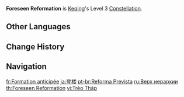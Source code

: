 {{Constellation Infobox
|image       = Constellation Foreseen Reformation.png
|description = Increases the Level of [[Starward Sword]] by 3.<br>Maximum upgrade level is 15.
|level       = 3
|character   = Keqing
|utility1    = Talent Level Increase
|utility2    = Elemental Burst Level Increase
}}
'''Foreseen Reformation''' is [[Keqing]]'s Level 3 [[Constellation]].

==Other Languages==
{{Other Languages
|en      = Foreseen Reformation
|zhs     = 登楼
|zhs_rm  = Dēng Lóu
|zht     = 登樓
|zht_rm  = Dēng Lóu
|zh_tl   = 
|ja      = 登楼
|ja_rm   = Tourou{{Assumed}}
|ja_tl   = Climbing a Tower
|ko      = 등루
|ko_rm   = Deungru
|ko_tl   = Up to Attic
|es      = Reforma anticipada
|es_tl   = Anticipated Reform
|fr      = Formation anticipée
|fr_tl   = Anticipated Training
|ru      = Верх иерархии
|ru_tl   = Top of Hierarchy
|th      = Foreseen Reformation
|vi      = Trèo Tháp
|vi_tl   = 
|de      = Turmbesteigung
|de_tl   = Tower Climbing
|id      = Foreseen Reformation
|pt      = Reforma Prevista
|pt_tl   = Foreseen Reformation
|tr      = Beklenen Islahat
|tr_tl   = Expected Reformation
|it      = Riforma anticipata
|it_tl   = Anticipated Reform
}}

==Change History==
{{Change History|1.0}}

==Navigation==
{{Talent Navbox|Keqing}}

[[fr:Formation anticipée]]
[[ja:登楼]]
[[pt-br:Reforma Prevista]]
[[ru:Верх иерархии]]
[[th:Foreseen Reformation]]
[[vi:Trèo Tháp]]